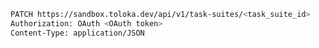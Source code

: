 ```bash
PATCH https://sandbox.toloka.dev/api/v1/task-suites/<task_suite_id>
Authorization: OAuth <OAuth token>
Content-Type: application/JSON

```